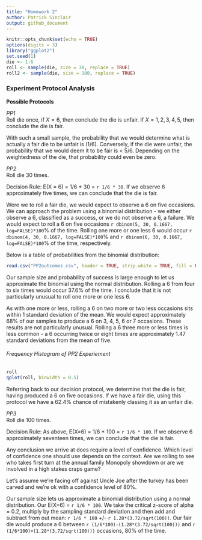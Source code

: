 ```yaml
---
title: "Homework 2"
author: Patrick Sinclair
output: github_document
---
```


```r
knitr::opts_chunk$set(echo = TRUE)
options(digits = 3)
library("ggplot2")
set.seed(1)
die <- 1:6
roll <- sample(die, size = 30, replace = TRUE)
roll2 <- sample(die, size = 100, replace = TRUE)
```

### Experiment Protocol Analysis

**Possible Protocols**  

*PP1*  
Roll die once, if $X = 6$, then conclude the die is unfair. If $X = 1, 2, 3, 4, 5$, then conclude the die is fair.

With such a small sample, the probability that we would determine what is actually a fair die to be unfair is (1/6). Conversely, if the die were unfair, the probability that we would deem it to be fair is  < 5/6. Depending on the weightedness of the die, that probability could even be zero.

*PP2*  
Roll die 30 times.

Decision Rule: E(X = 6) = 1/6 * 30 = `r 1/6 * 30`. If we observe 6 approximately five times, we can conclude that the die is fair.

Were we to roll a fair die, we would expect to observe a 6 on five occasions. We can approach the problem using a binomial distribution - we either observe a 6, classified as a success, or we do not observe a 6, a failure. We would expect to roll a 6 on five occasions `r dbinom(5, 30, 0.1667, log=FALSE)*100`% of the time. Rolling one more or one less 6 would occur `r dbinom(4, 30, 0.1667, log=FALSE)*100`% and `r dbinom(6, 30, 0.1667, log=FALSE)*100`% of the time, respectively.

Below is a table of probabilities from the binomial distribution:

```r
read.csv("PP2outcomes.csv", header = TRUE, strip.white = TRUE, fill = FALSE, nrow = 7)[,1:2]
```

Our sample size and probability of success is large enough to let us approximate the binomial using the normal distribution. Rolling a 6 from four to six times would occur 37.6% of the time. I conclude that it is not particularly unusual to roll one more or one less 6.

As with one more or less, rolling a 6 on two more or two less occasions sits within 1 standard deviation of the mean. We would expect approximately 68% of our samples to produce a 6 on 3, 4, 5, 6 or 7 occasions. These results are not particularly unusual. Rolling a 6 three more or less times is less common - a 6 occurring twice or eight times are approximately 1.47 standard deviations from the mean of five.

###### Frequency Histogram of PP2 Experiement
```r
roll
qplot(roll, binwidth = 0.5)
```  

Referring back to our decision protocol, we determine that the die is fair, having produced a 6 on five occasions. If we have a fair die, using this protocol we have a 62.4% chance of mistakenly classing it as an unfair die.

*PP3*       
Roll die 100 times.

Decision Rule: As above, E(X=6) = 1/6 * 100 = `r 1/6 * 100`. If we observe 6 approximately seventeen times, we can conclude that the die is fair.

Any conclusion we arrive at does require a level of confidence. Which level of confidence one should use depends on the context. Are we rolling to see who takes first turn at the annual family Monopoly showdown or are we involved in a high stakes craps game?

Let's assume we're facing off against Uncle Joe after the turkey has been carved and we're ok with a confidence level of 80%.

Our sample size lets us approximate a binomial distribution using a normal distribution. Our E(X=6) = `r 1/6 * 100`. We take the critical z-score of alpha = 0.2, multiply by the sampling standard deviation and then add and subtract from out mean: `r 1/6 * 100` +/- `r 1.28*(3.72/sqrt(100))`. Our fair die would produce a 6 between `r (1/6*100)-(1.28*(3.72/sqrt(100)))` and `r (1/6*100)+(1.28*(3.72/sqrt(100)))` occasions, 80% of the time.
